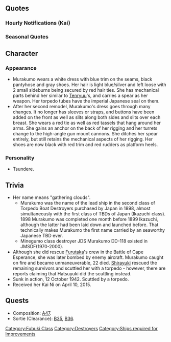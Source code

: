 {{ShipPageHeader}}

==Quotes==
{{ShipQuotes
|Introduction = あんたが司令官ね。ま、せいぜい頑張りなさい
|Introduction/En = So you're the commander, huh. Well, you better try your hardest.

|Introduction/Kai Ni = 司令官、まぁ、今日もがんばりなさい、付き合ってあげるわ。
|Introduction/Kai Ni/En = Commander, do you best today too, I'll help out as well.

|Library = 特型駆逐艦、5番艦の叢雲よ。<br>え、知らないって？　全く、ありえないわね。<br>南方作戦や、古鷹の救援、数々の作戦に参加した名艦の私を知らないって、あんた、もぐりでしょ！
|Library/En = Special type destroyer, fifth ship Murakumo.<br>What? You don't know me? Really, that's impossible.<br>Don't even know a famous ship like me, who participated in the Southern Operations, relief of Furutaka, and many other operations, you really are inept!
|Library/Note = Murakumo took part in Operation B, L, T, and D, she also rescued Furutaka's crew near the end of [[wikipedia:Battle of Cape Esperance|Battle of Cape Esperance]].

|Secretary 1 = 何をしているの？
|Secretary 1/En = What are you doing?

|Secretary 1/Kai Ni = あんた、まぁいいわ、もう。
|Secretary 1/Kai Ni/En = You, urgh.. nevermind.

|Secretary 2 = 落ち着きが無いのねぇ、大丈夫？
|Secretary 2/En = You seem so restless,  are you alright?

|Secretary 2/Kai Ni = 落ち着きがないのねぇ、本当に。それで艦隊の指揮が務まるの？
|Secretary 2/Kai Ni/En = You seem so restless, do you really have the aspects of commanding us?

|Secretary 3 = あんた…酸素魚雷を喰らわせるわよ！
|Secretary 3/En = You... I'll make you eat these oxygen torpedoes!

|Idle = あんた、いったいいつまでこの叢雲をここで待たせるつもりなの！なんなの、どういう了見なの？ったく…早くしてよ！
|Idle/En = You, just how long do you plan on making me wait here! What's that, what's your intention? Geez... Hurry up!

|Secretary Married = 悪くないわ。
|Secretary Married/En = Not bad.

|Secretary Married/Kai Ni = なんなの、だからその顔は何なの、あんた基本的なことがわかってないんじゃないの？仕方ないからずっと教育してあげるわ！
|Secretary Married/Kai Ni/En = What is it? Seriously, what is up with that face? Do you not know normal and basic stuff? I guess I have no choice but to start teaching you from now on!

|Wedding = あんたのこと、まぁ、嫌いじゃないっていうか、別に命令聞いてあげても、いいかなって…。何よ！べ、別にそんな意味じゃないし！
|Wedding/En = I don't really dislike you, you know. I guess you can give me any orders you like… wha! I-I didn’t mean it like that!
|Wedding/Note = Tsundere.

|Looking At Scores = 高速暗号通信よ。内容を読みなさい。
|Looking At Scores/En = It's an urgent coded communication. Read it.

|Looking At Scores/Kai Ni = 今頃情報を確認するの？　遅いわ！　早く確認なさいな
|Looking At Scores/Kai Ni/En = Only now then you want to check on the report? You're late! Hurry up and check on it.

|Joining A Fleet = ぐっ、出撃するわ！
|Joining A Fleet/En = Gu, Heading out!

|Joining A Fleet/Kai Ni = よーし！　叢雲、出撃するわ！　ついてらっしゃい！
|Joining A Fleet/Kai Ni/En = Alright! Murakumo, heading out! Follow me!

|Equipment 1 = 悪くないわ……私の魅力が増すのね
|Equipment 1/En = Not bad... this'll make me even more attractive.

|Equipment 1/Kai Ni = 悪くはないわ。貰ってあげる。
|Equipment 1/Kai Ni/En = Not bad, I'll take it.

|Equipment 2 = これでもっと戦えるわ……な、何！感謝なんかしていないし！
|Equipment 2/En = I can keep going like th- w-what? I'm not thanking you or anything!

|Equipment 2/Kai Ni = いいわね、こういうのを待っていたのよ。やれば出来るじゃない！
|Equipment 2/Kai Ni/En = Great, I've been waiting for this. You can also do this if you work hard enough.

|Equipment 3 = 悪くないわ
|Equipment 3/En = Not bad.

|Equipment 3/Kai Ni = いいけれど？
|Equipment 3/Kai Ni/En = Nice I guess?

|Supply = 貰っておくわ。
|Supply/En = I'll take it.

|Docking Minor = 少し服が汚れたわ。
|Docking Minor/En = My clothes got a little dirty...
|Docking Minor/Note = (a bit embarrassed)

|Docking Major = っ…わ、私がドック入りなんて…屈辱…！！
|Docking Major/En = U...gh... I can't believe I have to go into the dock... this is pure humiliation.

|Docking Complete = やっと修復が完了したみたい。のろまねぇ。
|Docking Complete/En = The docking finally completed, so slow.

|Construction = 艦隊に新しいメンバーが加わったようね
|Construction/En = Seems like a new member has joined the fleet.

|Returning From Sortie = 作戦完了ね。艦隊が帰投したわ。
|Returning From Sortie/En = The operation has ended. The fleet has returned.

|Returning From Sortie/Kai Ni = 作戦完了ね。艦隊が帰投よ。ま、みんな無事でよかったわ。
|Returning From Sortie/Kai Ni/En = The operation has ended. The fleet has returned. It's good that everyone is back safely.

|Starting A Sortie = ふふっ、いよいよ戦場(いくさば)ね！
|Starting A Sortie/En = Fufu...Finally, to the front lines!

|Starting A Sortie/Kai Ni = 改装された叢雲の力、いよいよ戦場（いくさば）で発揮するのね！　悪くないわーっ！
|Starting A Sortie/Kai Ni/En = It's finally time to demonstrate the power of Murakumo's remodel in battle! Not bad at all!

|Battle Start = 沈みなさい！
|Battle Start/En = Be sunk!

|Battle Start/Kai Ni = 海の底に、消えろっ！
|Battle Start/Kai Ni/En = Vanish into the depths of the sea!

|Attack = 邪魔よ！
|Attack/En = Out of my way!

|Night Battle = ここからが私の本番なのよ！
|Night Battle/En = This is where I really shine!

|Night Battle/Kai Ni = 追い詰めるわ。逃がしはしない！
|Night Battle/Kai Ni/En = We're giving chase. We won't let you get away!

|Night Attack = 私の前を遮る愚か者め……沈めぇ！
|Night Attack/En = Sink, you fools in my path!

|MVP = ま、当然の結果よねぇ……何？不満なの？
|MVP/En = Well, it's the obvious conclusion. Are you unsatisfied? 

|Minor Damage 1 = うっ…
|Minor Damage 1/En = Ugh...

|Minor Damage 2 = きゃあっ！
|Minor Damage 2/En = Argh!

|Major Damage = や、やだ…ありえない…
|Major Damage/En = N-No way…It's impossible…

|Sunk = 許さない……許さないんだからぁ！！
|Sunk/En = I won't forgive you! That's right, I won't!!
}}

===Hourly Notifications (Kai)===
{{Template:Shiphourly
|00JP =ちょうど零時よ。今宵はこの叢雲が秘書艦を務めるわ。何よ、その顔は！　相変わらず無礼な子ね！
|00EN = It's now midnight. Tonight, Murakumo will serve as secretary ship. What's with that face?! You're still the same as ever, you rude child! 
|00Note = 
|01JP =マルヒトマルマルよ。今夜は静かね…。
|01EN = It's 0100 hours. It's so quiet tonight....
|01Note = 
|02JP =マルフタマルマル。静かね…。いつもこうだといいのだけれど。
|02EN = 0200 hours. So quiet... It'd be nice if it were always this way.
|02Note = 
|03JP =マルサンマルマルになったわ。あんたも…っ、何？寝てるの？
|03EN = It's now 0300 hours. Are you still... What? Are you asleep?
|03Note = 
|04JP =マルヨンマルマルよ。起きた？ま、いいわ。私が見ておくから、休んでおきなさい。
|04EN = It's 0400 hours. You woke up? It's fine. I'll be on watch, so please have some rest.
|04Note = 
|05JP =マルゴーマルマル。そろそろ朝ね。ほら、起きなさい！　朝よ。眩しいわね、朝日が。
|05EN = 0500 hours. It's almost morning. Hey, get up! It's morning. The morning sun sure is bright, isn't it?
|05Note = 
|06JP =マルロクマルマル！　艦隊、総員起こし！さあ、始めるわよ！
|06EN = 0600 hours! Fleet, Reveille! Alright, let's begin!
|06Note = 
|07JP =マルナナマルマルよ！　まず私に朝餉の支度をしてくれるかしら。はぁ？　何言ってるの？　急いで！
|07EN = It's 0700 hours! To start, can you please get my breakfast ready? Haah? What did you just say? Just hurry up already!
|07Note = 
|08JP =マルハチマルマル。そうね、朝餉の味は、まあ、まあまあね。もう少し味噌を薄くしてちょうだい。あぁ、次からでいいわよ。
|08EN = 0800 hours. Well now, that breakfast tasted... pretty so-so... Please make the miso soup more diluted. Ah, you can do it starting next time.
|08Note = 
|09JP =マルキューマルマルよ。片付け終わった？　それじゃあ艦隊運用を始めましょう。まず遠征ね。第三艦隊でいい？　行って！
|09EN = It's 0900 hours. Are you done cleaning up? Well then, let the fleet operations begin. First off, expeditions. Is the Third Fleet ready? Go!
|09Note = Third Fleet: Ashigara (Flagship), Sixteenth Cruiser Division, Fifth Destroyer Squadron
|10JP =ヒトマルマルマル。ああ、吹雪。元気そうじゃない。よかった、こっちもまあまあよ。しっかりね。
|10EN = 1000 hours. Ah, Fubuki. You seem to be doing well, that's good. I'm not doing so bad either.
|10Note = 
|11JP =ヒトヒトマルマルよ。ああ、十一駆の子？　…まあね、戦友よ。大事な、ね。
|11EN = It's 1100 hours. Oh, the kids from the Eleventh? I must admit, they're my comrades-in-arms. They're very important to me.
|11Note = 11th DesDiv: Hatsuyuki (Flagship), Fubuki, Shirayuki.
|12JP =ヒトフタマルマルよ。さあ昼餉は何を出してくれるの？　え？　何その顔は！　まさか用意してないの！？　どういうこと！？
|12EN = It's 1200 hours. Alright, what will be having for lunch? Eh...? What's with that look! Don't tell me, you didn't arrange anything?! What is the meaning of this?!
|12Note = 
|13JP =ヒトサンマルマル。…あぁもう、いいわ！　じゃあ私がやったげる。高くつくわよ？　覚えてなさいな！　貸しにしといてあげる。
|13EN = 1300 hours. ...Ahh, fine! I'll prepare it. But it's going to cost you so don't forget! Consider it a loan.
|13Note = 
|14JP =ヒトヨンマルマルよ。どう、満足した？　簡単だけれど、悪くはないでしょ？　イイ駆逐艦というのは、そういうものよ？
|14EN = It's 1400 hours. Well, are you satisfied? Even if it was simple, it wasn't too bad, was it? Just as you'd expect from a good destroyer, right?
|14Note = 
|15JP =ヒトゴーマルマル。ああ、古鷹さん。探してたのよ？　なかなか見つからなくて。　…でも、元気そうでよかった。本当にね。
|15EN = 1500 hours. Ah, Furutaka-san, I was looking for you but I couldn't find you... Anyway, you seem to be doing well, thank goodness. I really mean it.
|15Note = Murakumo was tasked to assist (the already sunk) Furutaka in the aftermath of Battle of Cape Esperance.
|16JP =ヒトロクマルマルよ。そろそろ夕方ね。艦隊を港に戻しましょ。夕陽って…あ゛っ、何でもないわ！　…あんたには、関係ないの…
|16EN = It's 1600 hours. The evening is slowly coming. Let's return the fleet back to home port. The sunset is... ahh! It's nothing! This has... nothing to do with you...
|16Note = 
|17JP =ヒトナナマルマル。…何よ？　怒ったの？　小さな男ね。え、違う？　じゃあ何よ！　言いなさい？
|17EN = 1700 hours. ...What? Are you angry? Such a petty person. Eh...that's not it? Well, what is it?! Out with it already!
|17Note = 
|18JP =ヒトハチマルマル。ふーん、そういうこと？　んふっ、カワイイわね、あんた。少しは褒めてあげてもいいわ？　…少しだけ、ね。
|18EN = 1800 hours. Hmmm, is that so? You're so cute, aren't you? Giving you a little praise is good, right? Just a little bit, ok?
|18Note = 
|19JP =ヒトキューマルマルよ。そういえば、お腹すいたわね。夕餉はどうするの？
|19EN = It's 1900 hours. Come to think of it, I'm feeling hungry... What's for dinner?
|19Note = 
|20JP =フタマルマルマル。この匂いは…ん？　白雪？　その鍋は…あなた、カレー作ったの？　こんなにたくさん…。仕方ないわね、頂くわ！
|20EN = 2000 hours. This smell... hm? Shirayuki? That cooking pot... Did you make curry? It seems like there's quite a lot of it. It can't be helped, I'll have some too!
|20Note = 
|21JP =フタヒトマルマル！　白雪、あなた、料理上手いわね！　どこで習ったの…え？　主計学校？　…そう、あったわね、そういうの。
|21EN = 2100 hours! Shirayuki! Your cooking ish delishious!! Where did you learn to... eh?! Th.. the Accounting School?! Ah, I see, is that so...
|21Note = Probably referring to the 海軍経理学校, the IJN's "Navy Accounting School", which educated soldiers and petty officers on general affair-related matters such as bookkeeping, the preparation of clothing and rations, as well as cooking and nutritional science.
|22JP =フタフタマルマル。もうすっかり夜ね。夜は、あまり好きではないわ。私は青空が好き。青空に高く高く昇る白い雲が好き。
|22EN = 2200 hours. The night's already over. I don't like the night very much. I like the blue sky; I like the white clouds rising higher and higher up in the blue sky.
|22Note = 
|23JP =フタサンマルマル。あっという間に一日も終わりね。あんたもよく頑張ったわ。明日も、…明日も、付き合ってあげても、いい、わ。
|23EN = 2300 hours. And just like that, another day comes to and end. You also did well, giving it your all today. Tomorrow, too ...if I were to keep your company for tomorrow, too, that would be... fine.
|23Note = 
}}

===Seasonal Quotes===
{{Shipquoteseasonal
|Christmas2014 = クリ…スマ、ス？　西洋のお祭りでしょ。私、そういうのは…？　…！　な、なにこれ？　美味しい！　えぇっ？！
|Christmas2014_EN = Christ... mas...? That's a Western celebration, isn't it. I'm not interested with such... *om nom noms* Wh-what's this!? So delicious! ... Ehh...?!
|Christmas2014_Clip = {{Audio|file=Murakumo_christmas2014.ogg}}
|Christmas2014_Note = Same as [[Seasonal/Christmas_2015|Christmas 2015]]

|NewYear2015 = 謹賀新年ねっ、ほんっと仕方ない、今年もあんたに付き合ってあげるわ・・・ったく・・・
|NewYear2015_EN = Happy New Year, right? It can't be helped, I'll go along with you this year too... Sheesh...
|NewYear2015_Clip = {{Audio|file=murakumo_2015newyear.ogg}}
|NewYear2015_Note = Same for [[Seasonal/New_Year_2016|New Year 2016]]

|Valentine2015 = これっ、そこに落ちてたわよっ！あ"っ、私が買ってきたもんじゃないからっ！あんたのじゃないのっ？　…はやく、持って行ってよ！
|Valentine2015_EN = I found this on the floor over there! Ah! It's not like I bought it or anything! It's yours, isn't it? Hurry up and take it already!
|Valentine2015_Clip = {{Audio|file=Murakumo_Valentines_2015.ogg}}
|Valentine2015_Note = 

|SecondAnniversary2015 = そっか、今日は特別な日じゃない！よし、あんたもついてらっしゃい！
|SecondAnniversary2015_EN = Oh, today isn't an important day! Alright, then you should also follow me today.
|SecondAnniversary2015_Clip = {{Audio|file=Murakumo_Second_Anniversary.ogg}}
|SecondAnniversary2015_Note = 

|RainySeason2015 = 梅雨か。ま、嫌いじゃないわ。少しゆっくりできるじゃない。アンタは嫌いなの?
|RainySeason2015_EN = Rainy season? Well, I don't dislike it. You get to take it easy a bit, no? Do you hate it?
|RainySeason2015_Clip = {{Audio|file=Murakumo_Rainy_Season_2015.ogg}}
|RainySeason2015_Note = 

|ThirdAnniversary2016 = そっか、今日は特別な日じゃない！よし、あんたもついてらっしゃい！	
|ThirdAnniversary2016_EN = Oh, isn't today an important day!? Okay, you come here, too!
|ThirdAnniversary2016_Clip = {{Audio|file=Murakumo_Second_Anniversary.ogg}}
|ThirdAnniversary2016_Note = From [[Seasonal/Second_Anniversary]]

|RainySeason2016 = 梅雨か…ま、嫌いじゃないわ。少しゆっくりできるじゃない。アンタは嫌いなの？
|RainySeason2016_EN = The rainy season, huh.... Well, it isn't so bad. It allows us to take it easy for a while. You dislike it?
|RainySeason2016_Clip = {{Audio|file=Murakumo Rainy Season 2015.ogg}}
|RainySeason2016_Note = ''From [[Seasonal/Rainy Season 2015|Rainy Season 2015]]''
}}

==Character==
===Appearance===
*Murakumo wears a white dress with blue trim on the seams, black pantyhose and gray shoes. Her hair is light blue/silver and left loose with 2 small sideburns being secured by red hair ties. She has mechanical parts behind her similar to [[Tenryuu]]'s, and carries a spear as her weapon. Her torpedo tubes have the imperial Japanese seal on them.
*After her second remodel, Murakumo's dress goes through many changes. It no longer has sleeves or straps, and buttons have been added on the front as well as slits along both sides and slits over each breast. She wears a red tie as well as red tassels that hang around her arms. She gains an anchor on the back of her rigging and her turrets change to the high-angle gun mount cannons. She ditches her spear entirely, but still retains the mechanical aspects of her rigging. Her shoes are now black with red trim and red rudders as platform heels.

===Personality===
* Tsundere.

==Trivia==
* Her name means "gathering clouds".
** Murakumo was the name of the lead ship in the second class of Torpedo Boat Destroyers purchased by Japan in 1898, almost simultaneously with the first class of TBDs of Japan (Ikazuchi class). 1898 Murakumo was completed one month before 1899 Ikazuchi, although the latter had been laid down and launched before. That technically makes Murakumo the first name carried by an seaworthy Japanese TBD ever.
** Minegumo class destroyer JDS Murakumo DD-118 existed in JMSDF(1970-2000).
* Although she did rescue [[Furutaka]]'s crew in the Battle of Cape Esperance, she was later bombed by enemy aircraft. Murakumo caught on fire and became unmaneuverable, 22 died. [[Shirayuki]] rescued the remaining survivors and scuttled her with a torpedo - however, there are reports claiming that Hatsuyuki did the scuttling instead.
* Sunk in action, 12 October 1942. Scuttled by a torpedo.
*Received her Kai Ni on April 10, 2015.

== Quests ==
* Composition: [[Quests#A47|A47]].
* Sortie (Clearance): [[Quests#B35|B35]], [[Quests#B36|B36]].

{{ShipPageFooter}}
[[Category:Fubuki Class]]
[[Category:Destroyers]]
[[Category:Ships required for Improvements]]